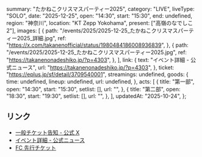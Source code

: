   summary: "たかねこクリスマスパーティー2025",
  category: "LIVE",
  liveType: "SOLO",
  date: "2025-12-25",
  open: "14:30",
  start: "15:30",
  end: undefined,
  region: "神奈川",
  location: "KT Zepp Yokohama",
  present: ["高嶺のなでしこ2"],
  images: [
    {
      path: "/events/2025/2025-12-25_たかねこクリスマスパーティー2025_詳細.jpg",
      ref: "https://x.com/takanenofficial/status/1980484186008936839",
    },
    {
      path: "/events/2025/2025-12-25_たかねこクリスマスパーティー2025.jpg",
      ref: "https://takanenonadeshiko.jp/?p=4303",
    },
  ],
  link: {
    text: "イベント詳細 - 公式ニュース",
    url: "https://takanenonadeshiko.jp/?p=4303",
  },
  ticket: "https://eplus.jp/sf/detail/3709540001",
  streamings: undefined,
  goods: {
    time: undefined,
    lineup: undefined,
    url: undefined,
  },
  acts: [
    {
      title: "第一部",
      open: "14:30",
      start: "15:30",
      setlist: [],
      url: "",
    },
    {
      title: "第二部",
      open: "18:30",
      start: "19:30",
      setlist: [],
      url: "",
    },
  ],
  updatedAt: "2025-10-24",
};

## リンク

- [一般チケット告知 - 公式 X](https://x.com/takanenofficial/status/1980484186008936839)
- [イベント詳細 - 公式ニュース](https://takanenonadeshiko.jp/?p=4303)
- [FC 先行チケット](https://takanekofc.com/topics/public/_/vnui2qh8mbpnp958.html)
